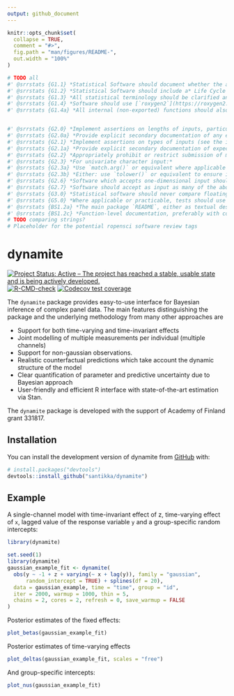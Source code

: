 ```yaml
---
output: github_document
---
```


<!-- README.md is generated from README.Rmd. Please edit that file -->

```r
knitr::opts_chunk$set(
  collapse = TRUE,
  comment = "#>",
  fig.path = "man/figures/README-",
  out.width = "100%"
)
```

```r
# TODO all
#' @srrstats {G1.1} *Statistical Software should document whether the algorithm(s) it implements are:* - *The first implementation of a novel algorithm*; or - *The first implementation within **R** of an algorithm which has previously been implemented in other languages or contexts*; or - *An improvement on other implementations of similar algorithms in **R***.
#' @srrstats {G1.2} *Statistical Software should include a* Life Cycle Statement *describing current and anticipated future states of development.* 
#' @srrstats {G1.3} *All statistical terminology should be clarified and unambiguously defined.*
#' @srrstats {G1.4} *Software should use [`roxygen2`](https://roxygen2.r-lib.org/) to document all functions.*
#' @srrstats {G1.4a} *All internal (non-exported) functions should also be documented in standard [`roxygen2`](https://roxygen2.r-lib.org/) format, along with a final `@noRd` tag to suppress automatic generation of `.Rd` files.*


#' @srrstats {G2.0} *Implement assertions on lengths of inputs, particularly through asserting that inputs expected to be single- or multi-valued are indeed so.*
#' @srrstats {G2.0a} *Provide explicit secondary documentation of any expectations on lengths of inputs*
#' @srrstats {G2.1} *Implement assertions on types of inputs (see the initial point on nomenclature above).*
#' @srrstats {G2.1a} *Provide explicit secondary documentation of expectations on data types of all vector inputs.*
#' @srrstats {G2.2} *Appropriately prohibit or restrict submission of multivariate input to parameters expected to be univariate.*
#' @srrstats {G2.3} *For univariate character input:*
#' @srrstats {G2.3a} *Use `match.arg()` or equivalent where applicable to only permit expected values.*
#' @srrstats {G2.3b} *Either: use `tolower()` or equivalent to ensure input of character parameters is not case dependent; or explicitly document that parameters are strictly case-sensitive.*
#' @srrstats {G2.6} *Software which accepts one-dimensional input should ensure values are appropriately pre-processed regardless of class structures.*
#' @srrstats {G2.7} *Software should accept as input as many of the above standard tabular forms as possible, including extension to domain-specific forms.*
#' @srrstats {G3.0} *Statistical software should never compare floating point numbers for equality. All numeric equality comparisons should either ensure that they are made between integers, or use appropriate tolerances for approximate equality.*
#' @srrstats {G5.0} *Where applicable or practicable, tests should use standard data sets with known properties (for example, the [NIST Standard Reference Datasets](https://www.itl.nist.gov/div898/strd/), or data sets provided by other widely-used R packages).* Grunfeld data example?
#' @srrstats {BS1.2a} *The main package `README`, either as textual description or example code*
#' @srrstats {BS1.2c} *Function-level documentation, preferably with code included in examples*
# TODO comparing strings?
# Placeholder for the potential ropensci software review tags
```

# dynamite

<!-- badges: start -->
[![Project Status: Active – The project has reached a stable, usable state and is being actively developed.](https://www.repostatus.org/badges/latest/active.svg)](https://www.repostatus.org/#active)
[![R-CMD-check](https://github.com/santikka/dynamite/workflows/R-CMD-check/badge.svg)](https://github.com/santikka/dynamite/actions)
[![Codecov test coverage](https://codecov.io/gh/santikka/dynamite/branch/main/graph/badge.svg)](https://app.codecov.io/gh/santikka/dynamite?branch=main)
<!-- badges: end -->

The `dynamite` package provides easy-to-use interface for Bayesian inference of complex panel data. The main features distinguishing the package and the underlying methodology from many other approaches are 

* Support for both time-varying and time-invariant effects
* Joint modelling of multiple measurements per individual (multiple channels)
* Support for non-gaussian observations.
* Realistic counterfactual predictions which take account the dynamic structure of the model
* Clear quantification of parameter and predictive uncertainty due to Bayesian approach
* User-friendly and efficient R interface with state-of-the-art estimation via Stan.


The `dynamite` package is developed with the support of Academy of Finland grant 331817. 

## Installation

You can install the development version of dynamite from [GitHub](https://github.com/) with:

``` r
# install.packages("devtools")
devtools::install_github("santikka/dynamite")
```

## Example

A single-channel model with time-invariant effect of z, time-varying effect 
of `x`, lagged value of the response variable `y` and a group-specific random 
intercepts:

```r
library(dynamite)
```

```r
set.seed(1)
library(dynamite)
gaussian_example_fit <- dynamite(
  obs(y ~ -1 + z + varying(~ x + lag(y)), family = "gaussian",
      random_intercept = TRUE) + splines(df = 20),
  data = gaussian_example, time = "time", group = "id",
  iter = 2000, warmup = 1000, thin = 5,
  chains = 2, cores = 2, refresh = 0, save_warmup = FALSE
)
```

Posterior estimates of the fixed effects:
```r
plot_betas(gaussian_example_fit)
```

Posterior estimates of time-varying effects
```r
plot_deltas(gaussian_example_fit, scales = "free")
```

And group-specific intercepts:
```r
plot_nus(gaussian_example_fit)
```

